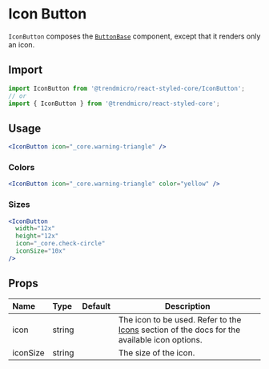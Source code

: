# Icon Button

`IconButton` composes the [`ButtonBase`](./buttonbase) component, except that it renders only an icon.

## Import

```js
import IconButton from '@trendmicro/react-styled-core/IconButton';
// or
import { IconButton } from '@trendmicro/react-styled-core';
```

## Usage

```jsx
<IconButton icon="_core.warning-triangle" />
```

### Colors

```jsx
<IconButton icon="_core.warning-triangle" color="yellow" />
```

### Sizes

```jsx
<IconButton
  width="12x"
  height="12x"
  icon="_core.check-circle"
  iconSize="10x"
/>
```

## Props

| Name | Type | Default | Description |
| :--- | :--- | ------- | ----------- |
| icon | string | | The icon to be used. Refer to the [Icons](./icon) section of the docs for the available icon options. |
| iconSize | string | | The size of the icon. |
